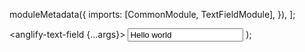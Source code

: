 
  moduleMetadata({
    imports: [CommonModule, TextFieldModule],
  }),
];


  <anglify-text-field {...args}>
    <input value="Hello world" />
  </anglify-text-field>
);

<Meta title="Components/TextField" component={TextFieldComponent} argTypes={{}} decorators={decorators} />

<Title of={TextFieldComponent} />

<Description of={TextFieldComponent} />

## Usage

<Canvas withSource="open">
  <Story name="Default" args={args}>
    {Template.bind({})}
  </Story>
</Canvas>

## API

### Props

<ArgsTable of={TextFieldComponent} story="Default" />
